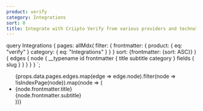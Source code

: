 ```yaml
---
product: verify
category: Integrations
sort: 0
title: Integrate with Criipto Verify from various providers and technologies
---
```



  query Integrations {
    pages: allMdx(
      filter: {
        frontmatter: {
          product: { eq: "verify" }
          category: { eq: "Integrations" }
        }
      }
      sort: {frontmatter: {sort: ASC}}
    ) {
      edges {
        node {
          __typename
          id
          frontmatter {
            title
            subtitle
            category
          }
          fields {
            slug
          }
        }
      }
    }
  }
`;

<ul>
  {props.data.pages.edges.map(edge => edge.node).filter(node => !isIndexPage(node)).map(node => (
    <li key={node.id}>
      <Link to={`/${node.fields.slug}/`}>{node.frontmatter.title}</Link><br />
      {node.frontmatter.subtitle}
    </li>
  ))}
</ul>
